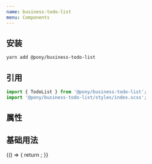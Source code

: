 ```yaml
---
name: business-todo-list
menu: Components
---
```




## 安装
``` bash
yarn add @pony/business-todo-list
```

## 引用
``` typescript
import { TodoList } from '@pony/business-todo-list';
import '@pony/business-todo-list/styles/index.scss';
```

## 属性

<Props of={TodoList} isToggle />

## 基础用法

<Playground>
  {() => {
    return <TodoList id="123456"></TodoList>;
  }}
</Playground>